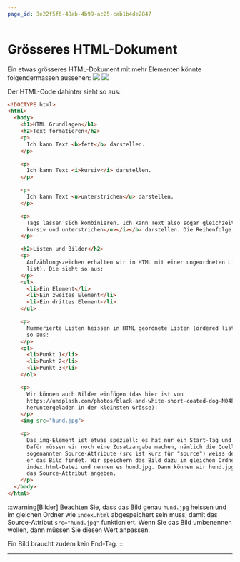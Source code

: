 ```yaml
---
page_id: 3e22f5f6-48ab-4b99-ac25-cab1b4de2847
---
```


# Grösseres HTML-Dokument
Ein etwas grösseres HTML-Dokument mit mehr Elementen könnte folgendermassen aussehen:
<BrowserWindow url="C:\Benutzer\silas\Webseite\groesseres-dokument.html">
  ![](img/groesseres-dokument-top.png)
  ![](img/groesseres-dokument-bottom.png)
</BrowserWindow>

Der HTML-Code dahinter sieht so aus:
```html
<!DOCTYPE html>
<html>
  <body>
    <h1>HTML Grundlagen</h1>
    <h2>Text formatieren</h2>
    <p>
      Ich kann Text <b>fett</b> darstellen.
    </p>

    <p>
      Ich kann Text <i>kursiv</i> darstellen.
    </p>

    <p>
      Ich kann Text <u>unterstrichen</u> darstellen.
    </p>

    <p>
      Tags lassen sich kombinieren. Ich kann Text also sogar gleichzeitig <b><i><u>fett,
      kursiv und unterstrichen</u></i></b> darstellen. Die Reihenfolge ist dabei egal.
    </p>

    <h2>Listen und Bilder</h2>
    <p>
      Aufzählungszeichen erhalten wir in HTML mit einer ungeordneten Liste (unordered
      list). Die sieht so aus:
    </p>
    <ul>
      <li>Ein Element</li>
      <li>Ein zweites Element</li>
      <li>Ein drittes Element</li>
    </ul>

    <p>
      Nummerierte Listen heissen in HTML geordnete Listen (ordered lists). Sie sehen
      so aus:
    </p>
    <ol>
      <li>Punkt 1</li>
      <li>Punkt 2</li>
      <li>Punkt 3</li>
    </ol>

    <p>
      Wir können auch Bilder einfügen (das hier ist von
      https://unsplash.com/photos/black-and-white-short-coated-dog-N04FIfHhv_k,
      heruntergeladen in der kleinsten Grösse):
    </p>
    <img src="hund.jpg">

    <p>
      Das img-Element ist etwas speziell: es hat nur ein Start-Tag und kein End-Tag.
      Dafür müssen wir noch eine Zusatzangabe machen, nämlich die Quelle. Mit diesem
      sogenannten Source-Attribute (src ist kurz für "source") weiss der Browser, wo
      er das Bild findet. Wir speichern das Bild dazu im gleichen Ordner wie die
      index.html-Datei und nennen es hund.jpg. Dann können wir hund.jpg als Wert für
      das Source-Attribut angeben.
    </p>
  </body>
</html>
```

:::warning[Bilder]
Beachten Sie, dass das Bild genau `hund.jpg` heissen und im gleichen Ordner wie `index.html` abgespeichert sein muss, damit das Source-Attribut `src="hund.jpg"` funktioniert. Wenn Sie das Bild umbenennen wollen, dann müssen Sie diesen Wert anpassen.

Ein Bild braucht zudem kein End-Tag.
:::

---